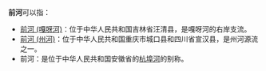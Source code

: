 '''前河'''可以指：
*[[前河_(嘎呀河)|前河 (嘎呀河)]]：位于中华人民共和国吉林省汪清县，是嘎呀河的右岸支流。
*[[前河_(州河)|前河 (州河)]]：位于中华人民共和国重庆市城口县和四川省宣汉县，是州河源流之一。
*前河：是位于中华人民共和国安徽省的[[杭埠河|杭埠河]]的别称。

{{disambig|Q|Cat=二字中国地名消歧义}}